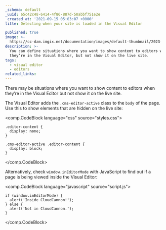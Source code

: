 ```yaml
---
_schema: default
_uuid: 65c42c48-6414-4f86-887d-50abbf751e2e
_created_at: '2021-09-15 05:03:07 +0000'
title: Detecting when your site is loaded in the Visual Editor

published: true
image: >-
  https://cc-dam.imgix.net/documentation/images/default-thumbnail/2023-Q4/CloudCannon-Documentation-Thumbnail.png
description: >-
  You can define situations where you want to show content to editors when
  they’re in the Visual Editor, but not show it on the live site.
tags:
  - visual editor
  - editors
related_links:
---
```

There may be situations where you want to show content to editors when they’re in the Visual Editor but not show it on the live site.

The Visual Editor adds the `.cms-editor-active` class to the `body` of the page. Use this to show elements that are hidden on the live site:

<comp.CodeBlock language="css" source="styles.css">
```
.editor-content {
  display: none;
}

.cms-editor-active .editor-content {
  display: block;
}
```
</comp.CodeBlock>

Alternatively, check `window.inEditorMode` with JavaScript to find out if a page is being viewed inside the Visual Editor:

<comp.CodeBlock language="javascript" source="script.js">
```
if (window.inEditorMode) {
  alert('Inside CloudCannon!');
} else {
  alert('Not in CloudCannon.');
}
```
</comp.CodeBlock>
